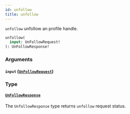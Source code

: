 ```yaml
---
id: unfollow
title: unfollow
---
```



`unfollow` unfollow an profile handle.

```graphql
unfollow(
  input: UnFollowRequest!
): UnFollowResponse!
```


### Arguments

#### `input` ([`UnFollowRequest`](/cyberconnect/reference/inputs/un-follow-request))




### Type

#### [`UnFollowResponse`](/cyberconnect/reference/objects/un-follow-response) 

The `UnfollowResponse` type returns `unfollow` request status.




